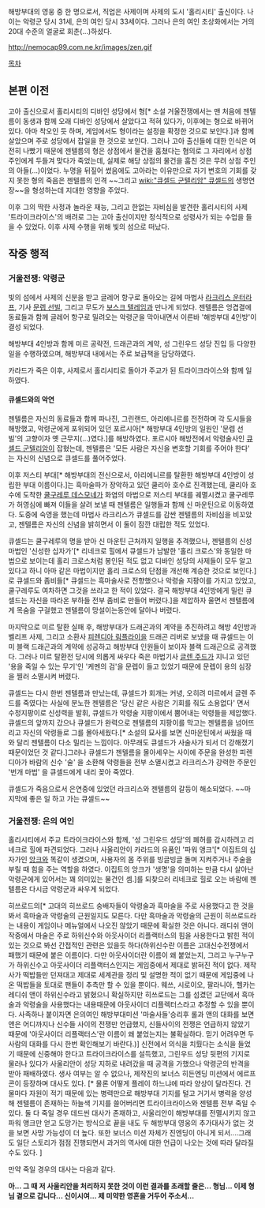 해방부대의 영웅 중 한 명으로서, 직업은 사제이며 사제의 도시 '홀리시티' 출신이다. 나이는 악령군 당시 31세, 은의 여인 당시 33세이다. 그러나 은의 여인 초상화에서는 거의 20대 수준의 얼굴로 회춘(...)하셨다.

http://nemocap99.com.ne.kr/images/zen.gif

[[목차]]
== 본편 이전 == 

고아 출신으로서 홀리시티의 디바인 성당에서 형[* 소설 거울전쟁에서는 맨 처음에 젠텔름이 동생과 함께 오래 디바인 성당에서 살았다고 적혀 있다가, 이후에는 형으로 바뀌어 있다. 아마 착오인 듯 하며, 게임에서도 형이라는 설정을 확정한 것으로 보인다.]과 함께 살았으며 주로 성당에서 잡일을 한 것으로 보인다. 그러나 고아 출신들에 대한 인식은 여전히 나빴기 때문에 젠텔름의 형은 상점에서 물건을 훔쳤다는 혐의로 그 자리에서 상점 주인에게 두들겨 맞다가 죽었는데, 실제로 해당 상점의 물건을 훔친 것은 무려 상점 주인의 아들(...)이었다. 누명을 뒤짚어 썼음에도 고아라는 이유만으로 자기 변호의 기회를 갖지 못한 형의 죽음은 젠텔름의 인격 ~~그리고 [[wiki:"큐셀드 군텔리암" 큐셀드]]의 생명연장~~을 형성하는데 지대한 영향을 주었다.

이후 그의 딱한 사정과 놀라운 재능, 그리고 한없는 자비심을 발견한 홀리시티의 사제 '트라이크라이스'의 배려로 그는 고아 출신이지만 정식적으로 성령사가 되는 수업을 들을 수 있었다. 이후 사제 수행을 위해 빛의 섬으로 떠났다.

== 작중 행적 ==
=== 거울전쟁: 악령군 === 
빛의 섬에서 사제의 신분을 받고 글레어 항구로 돌아오는 길에 마법사 [[라크리스 운터라프]], 기사 [[문렙 선빌]], 그리고 무도가 [[보스크 텔레임]]과 만나게 되었다. 젠텔름은 엉겹결에 동료들과 함께 글레어 항구로 밀려오는 악령군을 막아내면서 이른바 '해방부대 4인방'이 결성 되었다.

해방부대 4인방과 함께 미르 공략전, 드래곤과의 계약, 성 그린우드 성당 진입 등 다양한 일을 수행하였으며, 해방부대 내에서는 주로 보급책을 담당하였다.

카라드가 죽은 이후, 사제로서 홀리시티로 돌아가 주교가 된 트라이크라이스와 함께 일하였다. 

==== 큐셀드와의 악연 ====

젠텔름은 자신의 동료들과 함께 파나진, 그린랜드, 아리에니르를 전전하며 각 도시들을 해방했고, 악령군에게 포위되어 있던 포르시아[* 해방부대 4인방의 일원인 '문렙 선빌'의 고향이자 옛 근무지(...)였다.]를 해방하였다. 포르시아 해방전에서 악령술사인 [[큐셀드 군텔리암]]이 잡혔는데, 젠텔름은 '모든 사람은 자신을 변호할 기회를 주어야 한다' 는 자신의 신념으로 큐셀드를 풀어주었다.

이후 저스티 부대[* 해방부대의 전신으로서, 아리에니르를 탈환한 해방부대 4인방이 성립한 부대 이름이다.]는 흑마술파가 장악하고 있던 쿨리아 호수로 진격했는데, 쿨리아 호수에 도착한 [[쿨구레루 데스모네]]가 화염의 마법으로 저스티 부대를 궤멸시켰고 쿨구레루가 허영심에 빠져 이들을 살려 보낼 때 젠텔름은 일행들과 함께 신 마운틴으로 이동하였다. 도중에 숙영을 했는데 마법사 라크리스가 큐셀드를 감싼 젠텔름의 자비심을 비꼬았고, 젠텔름은 자신의 신념을 밝히면서 이 둘이 잠깐 대립한 적도 있었다. 

큐셀드는 쿨구레루의 명을 받아 신 마운틴 근처까지 일행을 추격했으나, 젠텔름의 신성마법인 '신성한 십자가'[* 리네크로 힐에서 큐셀드가 남발한 '홀리 크로스'와 동일한 마법으로 보이는데 홀리 크로스처럼 봉인된 적도 없고 디바인 성당의 사제들이 모두 알고 있다고 하니 아마 같은 마법이지만 홀리 크로스의 단점을 개선해 계승한 것으로 보인다.]로 큐셀드와 좀비들[* 큐셀드는 흑마술사로 전향했으나 악령술 지팡이를 가지고 있었고, 쿨구레루도 여차하면 그것을 쓰라고 한 적이 있었다. 결국 해방부대 4인방에게 밀린 큐셀드는 자신을 따라온 부하들 전부 좀비로 만들어 버렸다.]을 제압하자 울면서 젠텔름에게 목숨을 구걸했고 젠텔름이 망설이는동안에 달아나 버렸다.

마지막으로 미르 탈환 실패 후, 해방부대가 드래곤과의 계약을 추진하려고 해방 4인방과 벨리프 사제, 그리고 소환사 [[피렌디아 림플라이]]을 드래곤 리버로 보냈을 때 큐셀드는 이미 블랙 드래곤과의 계약에 성공하고 해방부대 인원들이 보이자 블랙 드래곤으로 공격했다. 그러나 미르 탈환전 당시에 의롭게 싸우다 죽은 마법기사 [[글렌 주드]]가 지니고 있던 '용을 죽일 수 있는 무기'인 '케멘의 검'을 문렙이 들고 있었기 때문에 문렙이 용의 심장을 찔러 소멸시켜 버렸다. 

큐셀드는 다시 한번 젠텔름과 만났는데, 큐셀드가 회개는 커녕, 오히려 미르에서 글렌 주드를 죽였다는 사실에 분노한 젠텔름은 '당신 같은 사람은 기회를 줘도 소용없다' 면서 수정지팡이로 신성력을 발휘, 큐셀드가 악령술 지팡이에서 뿜어내는 악령들을 제압했다. 큐셀드의 앞까지 갔으나 큐셀드가 완력으로 젠텔름의 지팡이를 막고는 젠텔름을 넘어뜨리고 자신의 악령들로 그를 몰아세웠다.[* 소설의 묘사를 보면 신마운틴에서 싸웠을 때와 달리 젠텔름이 다소 밀리는 느낌이다. 아무래도 큐셀드가 사술사가 되서 더 강해졌기 때문이었던 것 같다.]그러나 큐셀드가 젠텔름을 몰아세우는 사이에 주문을 완성한 피렌디아가 바람의 신수 '술' 을 소환해 악령들을 전부 소멸시켰고 라크리스가 강력한 주문인 '번개 마법' 을 큐셀드에게 내리 꽂아 죽였다.

큐셀드가 죽음으로서 은연중에 있었던 라크리스와 젠텔름의 갈등이 해소되었다. ~~마지막에 좋은 일 하고 가는 큐셀드~~

=== 거울전쟁: 은의 여인 === 

홀리시티에서 주교 트라이크라이스와 함께, '성 그린우드 성당'의 폐허를 감시하려고 리네크로 힐에 파견되었다. 그러나 사울리안이 카라드의 유품인 '파워 앵크'[* 이집트의 십자가인 [[앙크]]와 똑같이 생겼으며, 사용자의 몸 주위를 빙글빙글 돌며 지켜주거나 주술을 부릴 때 힘을 주는 역할을 하였다. 이집트의 앙크가 '생명'을 의미하는 만큼 다시 살아난 악령군에게 있어서는 꽤 의미있는 물건인 셈.]를 되찾으러 리네크로 힐로 오는 바람에 젠텔름은 다시금 악령군과 싸우게 되었다. 

히쓰로드의[* 고대의 히쓰로드 숭배자들이 악령술과 흑마술을 주로 사용했다고 한 것을 봐서 흑마술과 악령술의 근원일지도 모른다. 다만 흑마술과 악령술의 근원이 히쓰로드라는 내용이 게임이나 메뉴얼에서 나오진 않았기 때문에 확실한 것은 아니다. 래디쉬 앤이 작중에서 마술은 주로 하위신수와 아웃사이더 리플랙터스의 힘을 사용한다고 밝힌 적이 있는 것으로 봐선 간접적인 관련은 있을듯 하다(하위신수란 이름은 고대신수전쟁에서 패했기 때문에 붙은 이름이다. 다만 아웃사이더란 이름이 왜 붙었는지, 그리고 누구누구가 하위신수고 아웃사이더 리플랙터스인지는 게임중에서 제대로 밝혀진 적이 없다. 제작사가 떡밥들만 던져대고 제대로 세계관을 정리 및 설명한 적이 없기 때문에 게임중에 나온 떡밥들을 토대로 팬들이 추측만 할 수 있을 뿐이다. 웨쓰, 시로이오, 팔라니아, 헬카는 레디쉬 앤이 하위신수라고 밝혔으니 확실하지만 히쓰로드는 그를 섬겼던 교단에서 흑마술과 악령술을 사용했다는 내용때문에 아웃사이더 리플렉터스라고 추정할 수 있을 뿐이다. 사족하나 붙이자면 은의여인 해방부대미션 '마술사들'승리후 롤과 앤의 대화를 보면 앤은 어디까지나 신수들 사이의 전쟁만 언급했지, 신들사이의 전쟁은 언급하지 않았기 때문에 '아웃사이더 리플랙터스'란 이름이 왜 붙었는지는 불확실하다. 믿기 어려우면 두사람의 대화를 다시 한번 확인해보기 바란다.)] 신전에서 의식을 치뤘다는 소식을 들었기 때문에 신중해야 한다고 트라이크라이스를 설득했고, 그린우드 성당 뒷편의 기지로 물러나 있다가 사울리안이 성당 지하로 내려갔을 때 공격을 가했으나 악령군의 반격을 받아 패배하였다. 생사 여부는 알 수 없으나, 제작진의 보너스 히든엔딩 미션에서 에르프콘이 등장하며 대사도 있다. [* 물론 어떻게 플레이 하느냐에 따라 양상이 달라진다. 건물마다 자원이 적기 때문에 있는 병력만으로 해방부대 기지를 털고 거기서 병력을 양성해 젠텔름이 존재하는 하늘색 기지를 쓸어버리면 트라이크라이스와 젠텔름 전부 죽일 수 있다. 둘 다 죽일 경우 데드씬 대사가 존재하고, 사울리안이 해방부대를 전멸시키지 않고 파워 앵크만 얻고 도망가는 방식으로 끝을 내도 두 해방부대 영웅의 추가대사가 없는 것을 보면 사망 가능성이 더 높다. 또한 보너스 미션 자체가 진엔딩이 아니게 되서....그래도 일단 스토리가 점점 진행되면서 과거의 역사에 대한 언급이 나오는 것에 따라 달라질 수도 있다. ]

만약 죽일 경우의 대사는 다음과 같다.

'''아... 그 때 저 사울리안을 처리하지 못한 것이 이런 결과를 초래할 줄은... 형님... 이제 형님 곁으로 갑니다... 신이시여... 제 미약한 영혼을 거두어 주소서...'''     

  
   






